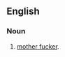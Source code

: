 ==English==

===Noun===
{{en-noun|head=mudda fucka}}

# {{lb|en|informal|slang|offensive}} [[mother fucker]].